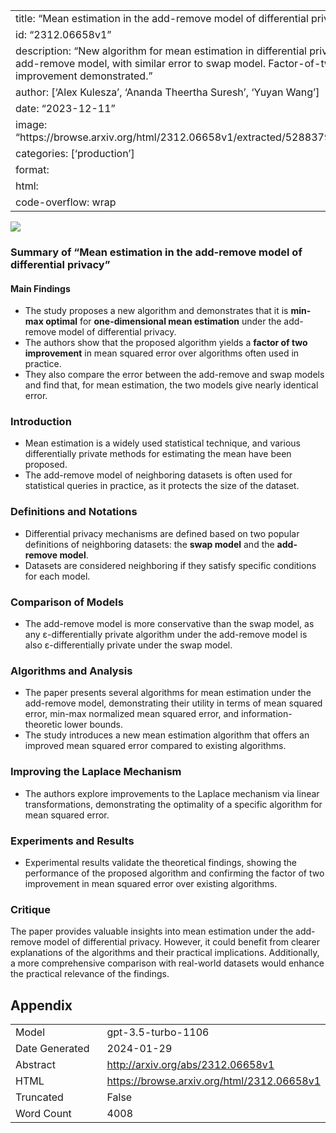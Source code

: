 
---
title: "Mean estimation in the add-remove model of differential privacy"
id: "2312.06658v1"
description: "New algorithm for mean estimation in differential privacy under add-remove model, with similar error to swap model. Factor-of-two improvement demonstrated."
author: ['Alex Kulesza', 'Ananda Theertha Suresh', 'Yuyan Wang']
date: "2023-12-11"
image: "https://browse.arxiv.org/html/2312.06658v1/extracted/5288379/all_algos.png"
categories: ['production']
format:
  html:
    code-overflow: wrap
---

![](https://browse.arxiv.org/html/2312.06658v1/extracted/5288379/all_algos.png)

### Summary of "Mean estimation in the add-remove model of differential privacy"

#### Main Findings
- The study proposes a new algorithm and demonstrates that it is **min-max optimal** for **one-dimensional mean estimation** under the add-remove model of differential privacy.
- The authors show that the proposed algorithm yields a **factor of two improvement** in mean squared error over algorithms often used in practice.
- They also compare the error between the add-remove and swap models and find that, for mean estimation, the two models give nearly identical error.

### Introduction
- Mean estimation is a widely used statistical technique, and various differentially private methods for estimating the mean have been proposed.
- The add-remove model of neighboring datasets is often used for statistical queries in practice, as it protects the size of the dataset.

### Definitions and Notations
- Differential privacy mechanisms are defined based on two popular definitions of neighboring datasets: the **swap model** and the **add-remove model**.
- Datasets are considered neighboring if they satisfy specific conditions for each model.

### Comparison of Models
- The add-remove model is more conservative than the swap model, as any ε-differentially private algorithm under the add-remove model is also ε-differentially private under the swap model.

### Algorithms and Analysis
- The paper presents several algorithms for mean estimation under the add-remove model, demonstrating their utility in terms of mean squared error, min-max normalized mean squared error, and information-theoretic lower bounds.
- The study introduces a new mean estimation algorithm that offers an improved mean squared error compared to existing algorithms.

### Improving the Laplace Mechanism
- The authors explore improvements to the Laplace mechanism via linear transformations, demonstrating the optimality of a specific algorithm for mean squared error.

### Experiments and Results
- Experimental results validate the theoretical findings, showing the performance of the proposed algorithm and confirming the factor of two improvement in mean squared error over existing algorithms.

### Critique
The paper provides valuable insights into mean estimation under the add-remove model of differential privacy. However, it could benefit from clearer explanations of the algorithms and their practical implications. Additionally, a more comprehensive comparison with real-world datasets would enhance the practical relevance of the findings.

## Appendix

|          |          |
|----------|----------|
| Model     | gpt-3.5-turbo-1106       |
| Date Generated     | 2024-01-29       |
| Abstract | [http://arxiv.org/abs/2312.06658v1](http://arxiv.org/abs/2312.06658v1)        |
| HTML     | [https://browse.arxiv.org/html/2312.06658v1](https://browse.arxiv.org/html/2312.06658v1)       |
| Truncated       | False       |
| Word Count       | 4008       |